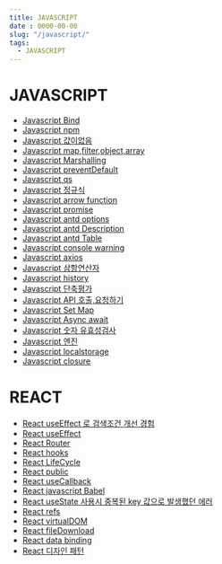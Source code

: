 ```yaml
---
title: JAVASCRIPT
date : 0000-00-00
slug: "/javascript/"
tags:
  - JAVASCRIPT
---
```


# JAVASCRIPT
* [Javascript Bind](2021-06-06-javascript-bind.mdx)
* [Javascript npm](2021-06-19-javascript-npm.mdx)
* [Javascript 값이없음](2021-08-05-javascript-empty-null-undefined-0-false.mdx)
* [Javascript map,filter,object,array](2021-08-05-javascript-map-filter-object-array.mdx)
* [Javascript Marshalling](2021-08-05-javascript-Marshalling.mdx)
* [Javascript preventDefault](2021-08-05-javascript-preventDefault.mdx)
* [Javascript qs](2021-08-05-javascript-qs.mdx)
* [Javascript 정규식](2021-08-05-javascript-regularExpression.mdx)
* [Javascript arrow function](2021-10-01-javascript-arrow-function.mdx)
* [Javascript promise](2021-10-01-javascript-promise.mdx)
* [Javascript antd options](2021-10-12-javascript-antd-options.mdx)
* [Javascript antd Description](2021-10-12-javascript-antdDescription.mdx)
* [Javascript antd Table](2021-10-12-javascript-antdTable.mdx)
* [Javascript console warning](2021-10-12-javascript-console-warning-message.mdx)
* [Javascript axios](2021-10-14-javascript-axios.mdx)
* [Javascript 삼항연산자](2021-10-14-javascript-ternaryOperator.mdx)
* [Javascript history](2021-12-24-javascript-history.mdx)
* [Javascript 단축평가](2021-12-27-javascript-short-circuit-evaluation.mdx)
* [Javascript API 호출,요청하기](2022-04-02-javascript-httpRequest-nodeJS.mdx)
* [Javascript Set Map](2022-04-04-javascript-function-Set-Map.mdx)
* [Javascript Async await](2022-04-11-javascript-asnyc-await.mdx)
* [Javascript 숫자 유효성검사](2022-04-19-javascript-numberValidator.mdx)
* [Javascript 엔진](2022-04-24-javascript-engine.mdx)
* [Javascript localstorage](2022-06-09-javascript-localstorage.mdx)
* [Javascript closure](2022-06-12-javscript-closure.mdx)
# REACT
* [React useEffect 로 검색조건 개선 경험](react/2021-07-30-react-howToGetSearchParams.mdx)
* [React useEffect](react/2021-08-05-react-useEffect.mdx)
* [React Router](react/2021-08-23-react-Router.mdx)
* [React hooks](react/2021-09-29-react-hooks.mdx)
* [React LifeCycle](react/2021-09-29-react-LifeCycle.mdx)
* [React public](react/2021-10-01-react-public.mdx)
* [React useCallback](react/2021-12-08-react-useCallback.mdx)
* [React javascript Babel](react/2022-02-08-react-javascriptBabel.mdx)
* [React useState 사용시 중복된 key 값으로 발생했던 에러](react/2022-03-31-react-api-responseData-processing.mdx)
* [React refs](react/2022-04-06-react-refs.mdx)
* [React virtualDOM](react/2022-04-11-react-virtual-DOM.mdx)
* [React fileDownload](react/2022-04-15-react-fileDownload.mdx)
* [React data binding](react/2022-04-24-react-binding.mdx)
* [React 디자인 패턴](react/2022-04-24-react-pattern.mdx)